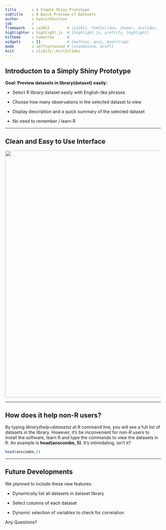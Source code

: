 ```yaml
---
title       : A Simple Shiny Prototype 
subtitle    : A Quick Preview of Datasets
author      : hyacinthuslove
job         : 
framework   : io2012        # {io2012, html5slides, shower, dzslides, ...}
highlighter : highlight.js  # {highlight.js, prettify, highlight}
hitheme     : tomorrow      # 
widgets     : []            # {mathjax, quiz, bootstrap}
mode        : selfcontained # {standalone, draft}
knit        : slidify::knit2slides
---
```



## Introducton to a Simply Shiny Prototype
 
 
__Goal: Preview datasets in library(dataset) easily:__
 
 + Select R library dataset easily with English-like phrases
 
 + Choose how many observations in the selected dataset to view
 
 + Display description and a quick summary of the selected dataset
 
 + No need to remember / learn R
 

---
 
## Clean and Easy to Use Interface


<img src="image.JPG" width="800">

---
 

## How does it help non-R users?

 By typing _library(help=datasets)_ at R command line, you will see a full 
 list of datasets in the library. However, it's be inconvenient for non-R users 
 to install the software, learn R and type the commands to view the datasets in 
 R. An example is __head(anscombe, 5)__. It's intimidating, isn't it?
 
```r
head(anscombe,5)

```

---
 

## Future Developments
 
We planned to include these new features: 
 
+ Dynamically list all datasets in dataset library 
 
+ Select columns of each dataset 
 
+ Dynamic selection of variables to check for correlation

Any Questions?




